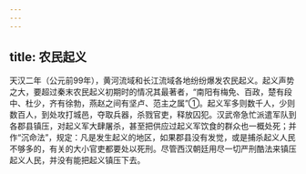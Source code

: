 ```yaml
---
---
---
```

title: 农民起义
---



天汉二年（公元前99年），黄河流域和长江流域各地纷纷爆发农民起义。起义声势之大，要超过秦末农民起义初期时的情况其最著者，“南阳有梅免、百政，楚有段中、杜少，齐有徐勃，燕赵之间有坚卢、范主之属”①。起义军多则数千人，少则数百人，到处攻打城邑，夺取兵器，杀戮官吏，释放囚犯。汉武帝急忙派遣军队到各郡县镇压，对起义军大肆屠杀，甚至把供应过起义军饮食的群众也一概处死；并作“沉命法”，规定：凡是发生起义的地区，如果郡县没有发觉，或是捕杀起义人民不够多的，有关的大小官吏都要处以死刑。尽管西汉朝廷用尽一切严刑酷法来镇压起义人民，并没有能把起义镇压下去。